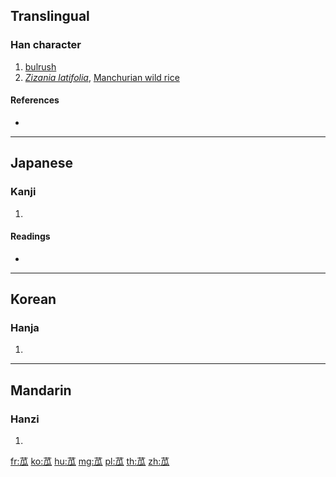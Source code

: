 {{character info/new}}
{{also|菇}}
==Translingual==

===Han character===
{{Han char|rn=140|rad=艸|as=05|sn=11|four=|canj=THVO}}

# [[bulrush]]
# ''[[Zizania latifolia]]'', [[Manchurian wild rice]]

====References====
* {{Han ref|kx=1025.140|dkj=30827|dj=1485.040|hdz=53194.020|uh=82FD|ud=33533}}

----

==Japanese==

===Kanji===
{{ja-kanji|grade=|rs=艸05}}

# {{defn|lang=ja|sort=艸05}}

====Readings====
* {{ja-readings|on=[[こ]] (ko)|kun=[[まこも]] (makomo)|nanori=}}

----

==Korean==

===Hanja===
{{ko-hanja|hangeul=고|eumhun=|rv=go|mr=ko|y=ko}}

# {{defn|lang=ko|sort=艸05}}

----

==Mandarin==

===Hanzi===
{{cmn-hanzi|pin=[[gū]] ([[gu1]])|wg=ku<sup>1</sup>}}

# {{defn|lang=cmn|sort=艸05}}

[[fr:苽]]
[[ko:苽]]
[[hu:苽]]
[[mg:苽]]
[[pl:苽]]
[[th:苽]]
[[zh:苽]]